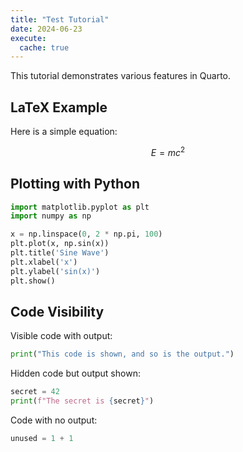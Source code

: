 ```yaml
---
title: "Test Tutorial"
date: 2024-06-23
execute:
  cache: true
---
```


This tutorial demonstrates various features in Quarto.

## LaTeX Example

Here is a simple equation:

$$
E = mc^2
$$

## Plotting with Python

```python
import matplotlib.pyplot as plt
import numpy as np

x = np.linspace(0, 2 * np.pi, 100)
plt.plot(x, np.sin(x))
plt.title('Sine Wave')
plt.xlabel('x')
plt.ylabel('sin(x)')
plt.show()
```

## Code Visibility

Visible code with output:

```python
print("This code is shown, and so is the output.")
```

Hidden code but output shown:

```python
secret = 42
print(f"The secret is {secret}")
```

Code with no output:

```python
unused = 1 + 1
```
